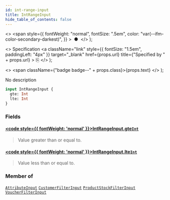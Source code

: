 ```yaml
---
id: int-range-input
title: IntRangeInput
hide_table_of_contents: false
---
```


  <>
    <span
      style={{
        fontWeight: "normal",
        fontSize: ".5em",
        color: "var(--ifm-color-secondary-darkest)",
      }}
    >
      &nbsp;●&nbsp;
    </span>
  </>
);

  <>
    Specification
    <a
      className="link"
      style={{ fontSize: "1.5em", paddingLeft: "4px" }}
      target="\_blank"
      href={props.url}
      title={"Specified by " + props.url}
    >
      ⎘
    </a>
  </>
);

  <>
    <span className={"badge badge--" + props.class}>{props.text}</span>
  </>
);

No description

```graphql
input IntRangeInput {
  gte: Int
  lte: Int
}
```

### Fields

#### [<code style={{ fontWeight: 'normal' }}>IntRangeInput.<b>gte</b></code>](#)<Bullet />[`Int`](../../api-reference/scalars/int) <Badge class="secondary" text="scalar"/>

> Value greater than or equal to.

#### [<code style={{ fontWeight: 'normal' }}>IntRangeInput.<b>lte</b></code>](#)<Bullet />[`Int`](../../api-reference/scalars/int) <Badge class="secondary" text="scalar"/>

> Value less than or equal to.

### Member of

[`AttributeInput`](../../api-reference/inputs/attribute-input) <Badge class="secondary" text="input"/><Bullet />[`CustomerFilterInput`](../../api-reference/inputs/customer-filter-input) <Badge class="secondary" text="input"/><Bullet />[`ProductStockFilterInput`](../../api-reference/inputs/product-stock-filter-input) <Badge class="secondary" text="input"/><Bullet />[`VoucherFilterInput`](../../api-reference/inputs/voucher-filter-input) <Badge class="secondary" text="input"/>
